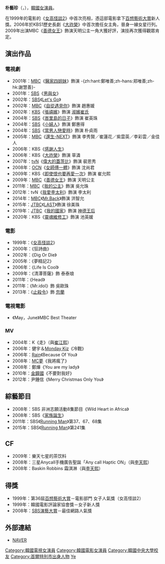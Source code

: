 {{blpunsourced|time=2019-11-27}}
{{noteTA
|T=zh-hans:朴艺珍;zh-hant:朴藝珍;zh-hk:朴藝珍;zh-tw:朴藝珍;zh-mo:朴藝珍;
|1=zh-hans:朴艺珍;zh-hant:朴藝珍;zh-hk:朴藝珍;zh-tw:朴藝珍;zh-mo:朴藝珍;
|G1=KO Show
}}
{{藝人
| 姓名 = 朴藝珍
| 類型 = 女演員
| 圖片 = Park Ye-Jin.jpg
| 外文名 = 박예진
| 外文 = ko
| 羅馬拼音 = Park Ye Jin
| 暱稱 = 「甜蜜杀气」艺珍小姐（[[家族誕生|家族誕生]]）
| 國籍 = {{KOR}}
| 出生日期 = {{birth_date_and_age|1981|4|1}}
| 出生地 = {{KOR}}[[首爾特別市|首爾特別市]]
| 語言 = [[韓語|韓語]]、[[英語|英語]]
| 母校 = [[中央大學_(韓國)|中央大學]]戲劇電影學[[學士|學士]]
| 配偶 = [[朴喜洵|朴喜洵]]（2015年）
| 演奏樂器 = 钢琴
| 出道日期 = 1999年
| 出道作 = 《[[女高怪談2|女高怪談2]]》
| 經紀公司 = [[Saram娛樂|Saram Entertainment]]
}}
'''朴藝珍'''（{{lang-ko|'''박예진'''}}，{{bd|1981年|4月1日|catIdx=P朴}}），[[韓國|韓國]][[女演員|女演員]]。

在1999年的電影的《[[女高怪談2|女高怪談2]]》中首次亮相，憑這部電影拿下[[百想藝術大賞|百想藝術大賞]]新人獎。2006年於KBS1歷史長劇《[[大祚榮_(電視劇)|大祚榮]]》中首次擔任女主角，晉身一線女星行列。2009年出演MBC《[[善德女王_(韓國電視劇)|善德女王]]》飾演天明公主一角大獲好評，演技再次獲得觀眾肯定。

== 演出作品 ==
=== 電視劇 ===
*2001年：[[文化廣播_(韓國)|MBC]]《[[醫家四姐妹|醫家四姐妹]]》飾演 -{zh:hant:鄭唯善;zh-hans:郑唯善;zh-hk:謝慧善}-
*2001年：[[SBS_(韓國)|SBS]]《[[男與女_(電視劇)|男與女]]》
*2002年：[[SBS_(韓國)|SBS]]《[[Let's_Go|Let's Go]]》
*2002年：[[MBC|MBC]]《[[自從遇見你|自從遇見你]]》飾演 趙惠媛 
*2002年：[[韓國放送公社|KBS]]《[[張禧嬪_(2002年電視劇)|張禧嬪]]》飾演 [[淑嬪崔氏|淑嬪崔氏]]
*2004年：[[SBS_(韓國)|SBS]]《[[峇里島的日子|峇里島的日子]]》飾演 崔英珠
*2004年：[[SBS_(韓國)|SBS]]《[[小婦人_(韓國電視劇)|小婦人]]》飾演 鄭惠得
*2004年：[[SBS_(韓國)|SBS]]《[[當男人戀愛時_(2004年電視劇)|當男人戀愛時]]》飾演 朴貞雨
*2005年：[[MBC|MBC]]《[[還生-NEXT|還生-NEXT]]》飾演 李秀賢／崔蓮花／紫雲英／李彩雲／金佳人
*2006年：KBS《[[感謝人生|感謝人生]]》
*2006年：KBS《[[大祚榮_(電視劇)|大祚榮]]》飾演 草潾
*2007年：[[tvN|tvN]]《[[偉大的蓋茨比_(韓國電視劇)|偉大的蓋茨比]]》飾演 裴恩秀
*2008年：[[OCN|OCN]]《[[女師傅一體|女師傅一體]]》飾演 沈尚君
*2009年：KBS《[[即使恨也要再愛一次|即使恨也要再愛一次]]》飾演 崔允熙
*2009年：[[MBC|MBC]]《[[善德女王_(韓國電視劇)|善德女王]]》飾演 天明公主
*2011年：[[MBC|MBC]]《[[我的公主|我的公主]]》飾演 吳允珠
*2012年：tvN《[[我愛李太利|我愛李太利]]》飾演 李太利
*2014年：[[MBC|MBC]]《[[Mr.Back|Mr.Back]]》飾演 洪智允
*2015年：[[JTBC|JTBC]]《[[LAST_(電視劇)|LAST]]》飾演 徐美珠
*2019年：[[JTBC|JTBC]]《[[我的國家_(韓國電視劇)|我的國家]]》飾演 [[神德王后|神德王后]]
*2020年：KBS《[[靈魂維修工|靈魂維修工]]》飾演 池英媛

=== 電影 ===
*1999年：《[[女高怪談2|女高怪談2]]》
*2000年：《狂詩曲》
*2002年：《Dig Or Die》
*2005年：《夢精記2》
*2006年：《Life Is Cool》
*2009年：《清潭菩薩》飾 泰泰琅
*2011年：《Head》
*2011年：《Mr.idol》飾 吳歐珠
*2013年：《[[止殺令|止殺令]]》飾 [[忽蘭|忽蘭]]

=== 電視電影 ===
*《May，June》MBC Best Theater
=== MV ===
*2004年：K《走》（與[[崔江熙|崔江熙]]）
*2006年：健宇＆[[Monday_Kiz|Monday Kiz]]《冷戰》
*2006年：[[Rain|Rain]]《Because Of You》
*2008年：[[MC夢|MC夢]]《我將瘋了》
*2008年：鄭燁《You are my lady》
*2010年：[[金鐘國|金鐘國]]《不要對我好》
*2012年：尹鍾信《Merry Christmas Only You》

== 綜藝節目 ==
* 2008年：SBS 非洲志願活動8集節目《Wild Heart in Africa》
* 2008年：SBS《[[家族誕生|家族誕生]]》
* 2011年：SBS《[[Running_Man|Running Man]]》第37、67、68集
* 2015年：SBS《[[Running_Man|Running Man]]》第241集

== CF ==
*2009年：樂天七星的茶饮料
*2008年：三星Anycall手機廣告聖誕「Any call Haptic ON」（與[[李天熙|李天熙]]）
*2008年：Baskin Robbins 霜淇淋（與[[李天熙|李天熙]]）

== 得獎 ==
*1999年：第36屆[[百想藝術大賞|百想藝術大賞]]－電影部門 女子人氣獎（女高怪談2）
*1999年：韓國電影評論家協會獎－女子新人獎
*2008年：[[SBS演藝大賞|SBS演藝大賞]]－最佳網路人氣獎

== 外部連結 ==
*[http://people.search.naver.com/search.naver?where=nexearch&query=%EB%B0%95%EC%98%88%EC%A7%84&sm=tab_etc&ie=utf8&key=PeopleService&os=94343 NAVER] {{Wayback|url=http://people.search.naver.com/search.naver?where=nexearch&query=%EB%B0%95%EC%98%88%EC%A7%84&sm=tab_etc&ie=utf8&key=PeopleService&os=94343 |date=20140322013855 }}{{ko}}
{{DEFAULTSORT:Park Ye Jin}}
{{Saram Entertainment}}
{{韓國電影評論家協會獎女子新人獎}}
{{韩国福布斯名人榜}}
[[Category:韓國電視女演員|Category:韓國電視女演員]]
[[Category:韓國電影女演員|Category:韓國電影女演員]]
[[Category:韓國中央大學校友|Category:韓國中央大學校友]]
[[Category:首爾特別市出身人物|Category:首爾特別市出身人物]]
[[Category:朴姓|Ye]]